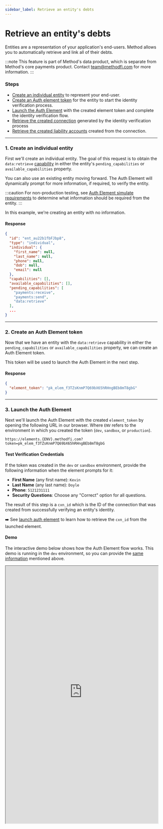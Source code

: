 ```yaml
---
sidebar_label: Retrieve an entity's debts
---
```




# Retrieve an entity's debts

Entities are a representation of your application's end-users. Method allows you to
automatically retrieve and link all of their debts.

:::note
This feature is part of Method's data product, which is separate from Method's core
payments product. Contact team@methodfi.com for more information.
:::

### Steps
- [Create an individual entity](#1-create-an-individual-entity) to represent your end-user.
- [Create an Auth element token](#2-create-an-auth-element-token) for the entity to start the identity verification process.
- [Launch the Auth Element](#3-launch-the-auth-element) with the created element token and
  complete the identity verification flow.
- [Retrieve the created connection](#4-retrieve-the-created-connection) generated by the identity verification process
- [Retrieve the created liability accounts](#5-retrieve-the-created-liability-accounts) created from the connection.

---

### 1. Create an individual entity
First we'll create an individual entity. The goal of this request is to
obtain the `data:retrieve` [capability](/guides/entities/capabilities#retrieve-data) in either the
entity's `pending_capabilities` or `available_capabilities` property.

You can also use an existing entity moving forward. The Auth Element will dynamically prompt
for more information, if required, to verify the entity.

:::caution
For non-production testing, see [Auth Element simulate requirements](/api/elements/auth/intro#simulate-requirements)
to determine what information should be required from the entity.
:::

In this example, we're creating an entity with no information.

<EntitiesMethodDataCreateIndividualEmpty />

#### Response
```json
{
  "id": "ent_au22b1fbFJbp8",
  "type": "individual",
  "individual": {
    "first_name": null,
    "last_name": null,
    "phone": null,
    "dob": null,
    "email": null
  },
  "capabilities": [],
  "available_capabilities": [],
  "pending_capabilities": [
    "payments:receive",
    "payments:send",
    "data:retrieve"
  ],
  ...
}
```

---

### 2. Create an Auth Element token
Now that we have an entity with the `data:retrieve` capability in either
the `pending_capabilities` or `available_capabilities` property,
we can create an Auth Element token.

This token will be used to launch the Auth Element in the next step.

<ElementsCreateAuthToken />

#### Response
```json
{
  "element_token": "pk_elem_f3TZsKnmP7Q69bX65hRHngBEb8mT8gbG"
}
```

---

### 3. Launch the Auth Element
Next we'll launch the Auth Element with the created `element_token` by opening the following
URL in our browser. Where `ENV` refers to the environment in which you created the
token (`dev`, `sandbox`, or `production`).

```
https://elements.{ENV}.methodfi.com?token=pk_elem_f3TZsKnmP7Q69bX65hRHngBEb8mT8gbG
```

#### Test Verification Credentials
If the token was created in the `dev` or `sandbox` environment, provide the following information
when the element prompts for it:
- __First Name__ (any first name): `Kevin`
- __Last Name__ (any last name): `Doyle`
- __Phone__: `5121231111`
- __Security Questions__: Choose any "Correct" option for all questions.

The result of this step is a `cxn_id` which is the ID of the connection that was created from
successfully verifying an entity's identity.

➡️ See [launch auth element](/api/elements/auth/implementation/launch-auth) to learn how
to retrieve the `cxn_id` from the launched element.

#### Demo
The interactive demo below shows how the Auth Element flow works. This demo is running in
the `dev` environment, so you can provide the [same information](#test-verification-credentials) mentioned above.

<iframe
  width="100%"
  height="850"
  style={{ marginTop: 30 }}
  src="https://elements.dev.methodfi.com/?demo=auth" />

---

### 4. Retrieve the created connection
Now that we've successfully completed the Auth Element flow, we can retrieve the created connection
with the `cxn_id` from the previous step. Additionally, you can also list all connections for
your team.

ℹ️ See the [connection object](/api/core/connections/object) to learn more.

#### Retrieve connection by ID
<ConnectionsRetrieve />

#### List connections
<ConnectionsList />

#### Response
```json
{
  "id": "cxn_iENwAPKnNqA5j",
  "entity_id": "ent_au22b1fbFJbp8",
  "accounts": [
    "acc_XaDZc8tE4YVeJ",
    "acc_k5NzziUDg7hTg",
    "acc_p3xR5ne3iAX6g",
    "acc_mDDi64jzWUgSx",
    "acc_EpcLnJSkSCnRM"
  ],
  "source": "method_data",
  "status": "success",
  "error": null,
  "created_at": "2022-02-16T18:02:21.866Z",
  "updated_at": "2022-02-20T22:50:45.391Z",
  "last_synced_at": "2022-02-20T22:50:45.391Z"
}
```

---

### 5. Retrieve the created liability accounts
Now we'll retrieve the accounts created from the entity's completed Auth Element.
The resulting accounts created from this flow have the following capabilities:

* `data:retrieve` capability indicating that it's enhanced and comprehensive liability data.
* `payments:receive` capability indicating that the account is fully setup to be used for payments.

<AccountsHolderMethodDataList />

#### Response

```json
[
  {
      "id": "acc_XaDZc8tE4YVeJ",
      "holder_id": "ent_au22b1fbFJbp8",
      "type": "liability",
      "ach": null,
      "liability": {
        "mch_id": "mch_21",
        "mask": "3092",
        "type": "credit_card",
        "credit_card": {
          "name": "Wells Fargo Credit Card",
          "balance": 57300,
          "last_payment_amount": 13900,
          "last_payment_date": "2022-03-21",
          "next_payment_due_date": "2022-04-21",
          "next_payment_minimum_amount": 4500,
          "opened_at": "2021-06-15"
        }
      },
      "clearing": null,
      "metadata": null,
      "status": "active",
      "capabilities": [
        "payments:receive",
        "data:retrieve"
      ],
      "error": null,
      "created_at": "2022-02-16T00:47:32.508Z",
      "updated_at": "2022-02-16T00:47:32.508Z"
    },
    {
      "id": "acc_k5NzziUDg7hTg",
      "holder_id": "ent_au22b1fbFJbp8",
      "type": "liability",
      "ach": null,
      "liability": {
        "mch_id": "mch_183",
        "mask": "6382",
        "type": "credit_card",
        "credit_card": {
          "name": "Chase Sapphire Reserve",
          "balance": 166500,
          "last_payment_amount": 63925,
          "last_payment_date": "2022-03-17",
          "next_payment_due_date": "2022-04-17",
          "next_payment_minimum_amount": 4600,
          "opened_at": "2019-03-11"
        }
      },
      "clearing": null,
      "metadata": null,
      "status": "active",
      "capabilities": [
        "payments:receive",
        "data:retrieve"
      ],
      "error": null,
      "created_at": "2022-02-16T02:56:19.548Z",
      "updated_at": "2022-02-16T02:56:19.548Z"
    },
  ...
]
```

